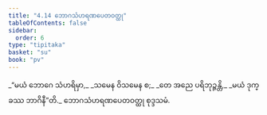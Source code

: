 ```yaml
---
title: "4.14 ဘောဂသံဟရဏပေတဝတ္ထု"
tableOfContents: false
sidebar:
  order: 6
type: "tipitaka"
basket: "su"
book: "pv"
---
```



<DynamicBreadcrumb />

<Division number="801" book="pv">

<Paragraph number="862" type="verses" book="pv">
_“မယံ ဘောဂေ သံဟရိမှာ,_  
_သမေန ဝိသမေန စ;_  
_တေ အညေ ပရိဘုဉ္ဇန္တိ,_  
_မယံ ဒုက္ခဿ ဘာဂိနီ”တိ._  


</Paragraph>
</Division>

<Paragraph number="863" type="center" book="pv">
ဘောဂသံဟရဏပေတဝတ္ထု စုဒ္ဒသမံ.
</Paragraph>